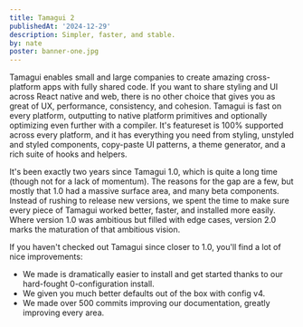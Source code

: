 ```yaml
---
title: Tamagui 2
publishedAt: '2024-12-29'
description: Simpler, faster, and stable.
by: nate
poster: banner-one.jpg
---
```


<IntroParagraph large>
  Tamagui enables small and large companies to create amazing cross-platform apps with fully shared code.
</IntroParagraph>

<IntroParagraph>
  If you want to share styling and UI across React native and web, there is no other choice that gives you as great of UX, performance, consistency, and cohesion. Tamagui is fast on every platform, outputting to native platform primitives and optionally optimizing even further with a compiler. It's featureset is 100% supported across every platform, and it has everything you need from styling, unstyled and styled components, copy-paste UI patterns, a theme generator, and a rich suite of hooks and helpers.
</IntroParagraph>

It's been exactly two years since Tamagui 1.0, which is quite a long time (though not for a lack of momentum). The reasons for the gap are a few, but mostly that 1.0 had a massive surface area, and many beta components. Instead of rushing to release new versions, we spent the time to make sure every piece of Tamagui worked better, faster, and installed more easily. Where version 1.0 was ambitious but filled with edge cases, version 2.0 marks the maturation of that ambitious vision.

If you haven't checked out Tamagui since closer to 1.0, you'll find a lot of nice improvements:

- We made is dramatically easier to install and get started thanks to our hard-fought 0-configuration install.
- We given you much better defaults out of the box with config v4.
- We made over 500 commits improving our documentation, greatly improving every area.
